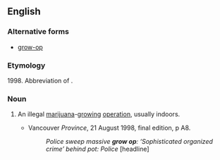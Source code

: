 ==English==

===Alternative forms===
* [[grow-op]]

===Etymology===
1998. Abbreviation of {{term|grow operation}}.

===Noun===
{{en-noun|sg=[[grow]] [[op]]}}

# {{Canadian}} An illegal [[marijuana]]-[[grow]]ing [[operation]], usually indoors.
#* Vancouver ''Province'', 21 August 1998, final edition, p A8.
#*: ''Police sweep massive '''grow op''': ‘Sophisticated organized crime’ behind pot: Police'' [headline]